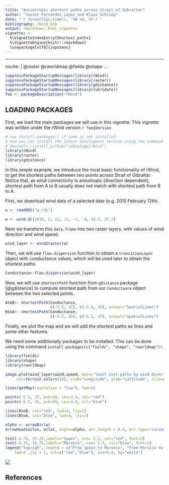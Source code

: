 ```yaml
---
title: "Anisotropic shortest paths across Strait of Gibraltar"
author: "Javier Fernández López and Klaus Schliep"
date: "`r format(Sys.time(), '%B %d, %Y')`"
bibliography: rWind.bib
output: rmarkdown::html_vignette
vignette: >
  %\VignetteIndexEntry{Shortest_paths}
  %\VignetteEngine{knitr::rmarkdown}
  \usepackage[utf8]{inputenc}
---
```


---
nocite: | 
  @raster @rworldmap @fields @shape 
...


```R
suppressPackageStartupMessages(library(rWind))
suppressPackageStartupMessages(library(raster))
suppressPackageStartupMessages(library(gdistance))
suppressPackageStartupMessages(library(lubridate))
foo <- packageDescription("rWind")
```

## LOADING PACKAGES

First, we load the main packages we will use in this vignette. This vignette 
was written under the rWind version `r foo$Version`

```R
# use install.packages() if some is not installed
# and you can install the latest development version using the command 
# devtools::install_github("jabiologo/rWind")
library(rWind)
library(raster)
library(gdistance)
```


In this simple example, we introduce the most basic functionality of rWind, 
to get the shortest paths between two points across Strait of Gibraltar. Notice
that, as wind connectivity is anisotropic (direction dependent), shortest path
from A to B usually does not match with shortest path from B to A.

First, we download wind data of a selected date (e.g. 2015 February 12th). 
```R
w <- readRDS("w.rds")
```
```R
w <- wind.dl(2015, 2, 12, 12, -7, -4, 34.5, 37.5)
```
Next we transform this `data.frame` into two raster layers, with values of wind
direction and wind speed.
```R
wind_layer <- wind2raster(w)
```

Then, we will use `flow.dispersion` function to obtain a `transitionLayer` 
object with conductance values, which will be used later to obtain the shortest
paths.
```R
Conductance<-flow.dispersion(wind_layer)
```

Now, we will use `shortestPath` function from `gdistance` package [@gdistance] 
to compute shortest path from our `Conductance` object between the two selected
points.
```R
AtoB<- shortestPath(Conductance, 
                    c(-5.5, 37), c(-5.5, 35), output="SpatialLines")
BtoA<- shortestPath(Conductance, 
                    c(-5.5, 35), c(-5.5, 37), output="SpatialLines")
```

Finally, we plot the map and we will add the shortest paths as lines and some
other features.

We need some additionally packages to be installed. This can be done using the 
command `install.packages(c("fields", "shape", "rworldmap"))`. 


```R
library(fields)
library(shape)
library(rworldmap)

image.plot(wind_layer$wind.speed, main="least cost paths by wind direction and speed", 
     col=terrain.colors(10), xlab="Longitude", ylab="Lattitude", zlim=c(0,7))

lines(getMap(resolution = "low"), lwd=4)

points(-5.5, 37, pch=19, cex=3.4, col="red")
points(-5.5, 35, pch=19, cex=3.4, col="blue")

lines(AtoB, col="red", lwd=4, lty=2)
lines(BtoA, col="blue", lwd=4, lty=2)

alpha <- arrowDir(w)
Arrowhead(w$lon, w$lat, angle=alpha, arr.length = 0.4, arr.type="curved")

text(-5.75, 37.25,labels="Spain", cex= 2.5, col="red", font=2)
text(-5.25, 34.75,labels="Morocco", cex= 2.5, col="blue", font=2)
legend("toprigh", legend = c("From Spain to Morocco", "From Morocco to Spain"),
    lwd=4 ,lty = 1, col=c("red","blue"), cex=0.9, bg="white")
```
![](path_Spain_Morocco.png)

## References





